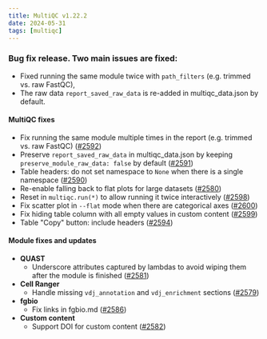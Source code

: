 ---
title: MultiQC v1.22.2
date: 2024-05-31
tags: [multiqc]
---

### Bug fix release. Two main issues are fixed:

- Fixed running the same module twice with `path_filters` (e.g. trimmed vs. raw FastQC),
- The raw data `report_saved_raw_data` is re-added in multiqc_data.json by default.

#### MultiQC fixes

- Fix running the same module multiple times in the report (e.g. trimmed vs. raw FastQC) ([#2592](https://github.com/MultiQC/MultiQC/pull/2592))
- Preserve `report_saved_raw_data` in multiqc_data.json by keeping `preserve_module_raw_data: false` by default ([#2591](https://github.com/MultiQC/MultiQC/pull/2591))
- Table headers: do not set namespace to `None` when there is a single namespace ([#2590](https://github.com/MultiQC/MultiQC/pull/2590))
- Re-enable falling back to flat plots for large datasets ([#2580](https://github.com/MultiQC/MultiQC/pull/2580))
- Reset in `multiqc.run(*)` to allow running it twice interactively ([#2598](https://github.com/MultiQC/MultiQC/pull/2598))
- Fix scatter plot in `--flat` mode when there are categorical axes ([#2600](https://github.com/MultiQC/MultiQC/pull/2600))
- Fix hiding table column with all empty values in custom content ([#2599](https://github.com/MultiQC/MultiQC/pull/2599))
- Table "Copy" button: include headers ([#2594](https://github.com/MultiQC/MultiQC/pull/2594))

#### Module fixes and updates

- **QUAST**
  - Underscore attributes captured by lambdas to avoid wiping them after the module is finished ([#2581](https://github.com/MultiQC/MultiQC/pull/2581))
- **Cell Ranger**
  - Handle missing `vdj_annotation` and `vdj_enrichment` sections ([#2579](https://github.com/MultiQC/MultiQC/pull/2579))
- **fgbio**
  - Fix links in fgbio.md ([#2586](https://github.com/MultiQC/MultiQC/pull/2586))
- **Custom content**
  - Support DOI for custom content ([#2582](https://github.com/MultiQC/MultiQC/pull/2582))
